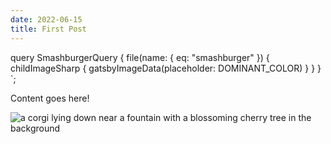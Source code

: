 ```yaml
---
date: 2022-06-15
title: First Post
---
```



  query SmashburgerQuery {
    file(name: { eq: "smashburger" }) {
      childImageSharp {
        gatsbyImageData(placeholder: DOMINANT_COLOR)
      }
    }
  }
`;


<GatsbyImage
  image={getImage(props.data.file)}
  alt="a smashburger on a plate with french fries in the foreground"
/>

Content goes here!

![a corgi lying down near a fountain with a blossoming cherry tree in the background](../../images/shiangling-RQbwjCKWxQw-unsplash.jpeg)
